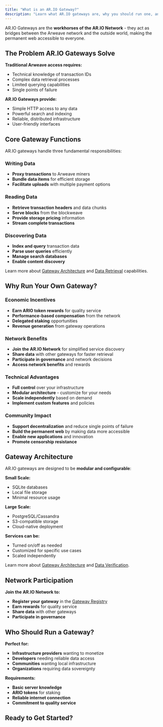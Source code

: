 ```yaml
---
title: "What is an AR.IO Gateway?"
description: "Learn what AR.IO gateways are, why you should run one, and how they power the permanent web infrastructure"
---
```


AR.IO Gateways are the **workhorses of the AR.IO Network** - they act as bridges between the Arweave network and the outside world, making the permanent web accessible to everyone.

## The Problem AR.IO Gateways Solve

**Traditional Arweave access requires:**

- Technical knowledge of transaction IDs
- Complex data retrieval processes
- Limited querying capabilities
- Single points of failure

**AR.IO Gateways provide:**

- Simple HTTP access to any data
- Powerful search and indexing
- Reliable, distributed infrastructure
- User-friendly interfaces

## Core Gateway Functions

AR.IO gateways handle three fundamental responsibilities:

### Writing Data

- **Proxy transactions** to Arweave miners
- **Bundle data items** for efficient storage
- **Facilitate uploads** with multiple payment options

### Reading Data

- **Retrieve transaction headers** and data chunks
- **Serve blocks** from the blockweave
- **Provide storage pricing** information
- **Stream complete transactions**

### Discovering Data

- **Index and query** transaction data
- **Parse user queries** efficiently
- **Manage search databases**
- **Enable content discovery**

Learn more about [Gateway Architecture](/learn/gateways/architecture) and [Data Retrieval](/learn/gateways/data-retrieval) capabilities.

## Why Run Your Own Gateway?

### Economic Incentives

- **Earn ARIO token rewards** for quality service
- **Performance-based compensation** from the network
- **Delegated staking** opportunities
- **Revenue generation** from gateway operations

### Network Benefits

- **Join the AR.IO Network** for simplified service discovery
- **Share data** with other gateways for faster retrieval
- **Participate in governance** and network decisions
- **Access network benefits** and rewards

### Technical Advantages

- **Full control** over your infrastructure
- **Modular architecture** - customize for your needs
- **Scale independently** based on demand
- **Implement custom features** and policies

### Community Impact

- **Support decentralization** and reduce single points of failure
- **Build the permanent web** by making data more accessible
- **Enable new applications** and innovation
- **Promote censorship resistance**

## Gateway Architecture

AR.IO gateways are designed to be **modular and configurable**:

**Small Scale:**

- SQLite databases
- Local file storage
- Minimal resource usage

**Large Scale:**

- PostgreSQL/Cassandra
- S3-compatible storage
- Cloud-native deployment

**Services can be:**

- Turned on/off as needed
- Customized for specific use cases
- Scaled independently

Learn more about [Gateway Architecture](/learn/gateways/architecture) and [Data Verification](/learn/gateways/data-verification).

## Network Participation

**Join the AR.IO Network to:**

- **Register your gateway** in the [Gateway Registry](/learn/gateways/gateway-registry)
- **Earn rewards** for quality service
- **Share data** with other gateways
- **Participate in governance**

## Who Should Run a Gateway?

**Perfect for:**

- **Infrastructure providers** wanting to monetize
- **Developers** needing reliable data access
- **Communities** wanting local infrastructure
- **Organizations** requiring data sovereignty

**Requirements:**

- **Basic server knowledge**
- **ARIO tokens** for staking
- **Reliable internet connection**
- **Commitment to quality service**

## Ready to Get Started?

<Cards>
  <Card
    title="Run a Gateway for AR.IO Network"
    description="Complete setup guide for joining the AR.IO Network"
    href="/build/run-a-gateway/run-a-gateway-for-ario-network"
  />
  <Card
    title="Running a Gateway Locally"
    description="Start with local development and testing"
    href="/build/run-a-gateway/running-a-gateway-locally"
  />
  <Card
    title="Optimize Your Gateway"
    description="Configure your gateway for your specific data needs"
    href="/build/run-a-gateway/optimize-your-gateway-for-your-data"
  />
</Cards>
